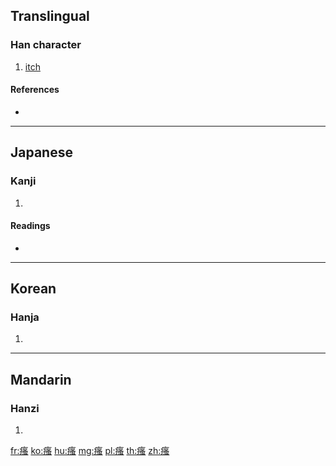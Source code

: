 {{character info/new}}
==Translingual==

===Han character===
{{Han char|rn=104|rad=疒|as=10|sn=15|four=00136|canj=KEII}}

# [[itch]]

====References====
* {{Han ref|kx=0777.260|dkj=22383|dj=1187.330|hdz=42692.010|uh=7619|ud=30233|bh=E6B1|bd=59057}}

----

==Japanese==

===Kanji===
{{ja-kanji|grade=|rs=疒10}}

# {{defn|lang=ja|sort=疒10}}

====Readings====
* {{ja-readings|on=[[そう]] (sō)|kun=[[かさ]] (kasa)|nanori=}}

----

==Korean==

===Hanja===
{{ko-hanja|hangeul=소|eumhun=|rv=so|mr=so|y=so}}

# {{defn|lang=ko|sort=疒10}}

----

==Mandarin==

===Hanzi===
{{cmn-hanzi|pin=[[sāo]] ([[sao1]]), [[sào]] ([[sao4]])|wg=sao<sup>1</sup>, sao<sup>4</sup>}}

# {{defn|lang=cmn|sort=疒10}}

[[fr:瘙]]
[[ko:瘙]]
[[hu:瘙]]
[[mg:瘙]]
[[pl:瘙]]
[[th:瘙]]
[[zh:瘙]]